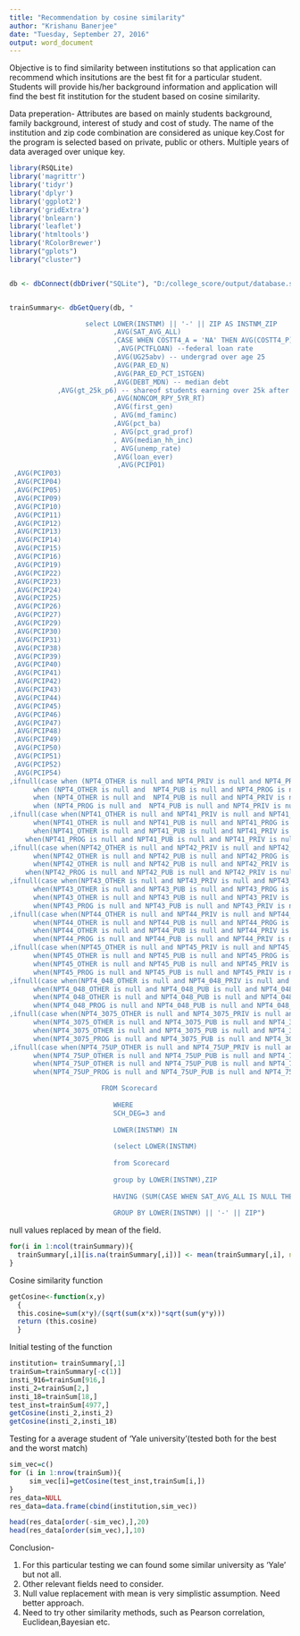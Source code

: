 ---
title: "Recommendation by cosine similarity"
author: "Krishanu Banerjee"
date: "Tuesday, September 27, 2016"
output: word_document
---

 Objective is to find similarity between institutions so that application can recommend which insitutions are the best fit for a particular student. Students will provide his/her background information and application will find the best fit institution for the student based on cosine similarity.
 
 
Data preperation- Attributes are based on mainly students background, family background, interest of study and cost of study.
The name of the institution and zip code combination are considered as unique key.Cost for the program is selected based on private, public or others. Multiple years of data averaged over unique key.

```{r}
library(RSQLite)
library('magrittr')  
library('tidyr')     
library('dplyr')     
library('ggplot2')   
library('gridExtra') 
library('bnlearn')   
library('leaflet')   
library('htmltools') 
library('RColorBrewer')
library("gplots")
library("cluster")


db <- dbConnect(dbDriver("SQLite"), "D:/college_score/output/database.sqlite")


trainSummary<- dbGetQuery(db, "

                   select LOWER(INSTNM) || '-' || ZIP AS INSTNM_ZIP
                          ,AVG(SAT_AVG_ALL)
                          ,CASE WHEN COSTT4_A = 'NA' THEN AVG(COSTT4_P) ELSE  AVG(COSTT4_A) END as COSTT --cost anual academic year 
                           ,AVG(PCTFLOAN) --federal loan rate
                          ,AVG(UG25abv) -- undergrad over age 25
                          ,AVG(PAR_ED_N)
                          ,AVG(PAR_ED_PCT_1STGEN)
                          ,AVG(DEBT_MDN) -- median debt
            ,AVG(gt_25k_p6) -- shareof students earning over 25k after 6 year
                          ,AVG(NONCOM_RPY_5YR_RT)
                          ,AVG(first_gen)
                          , AVG(md_faminc)
                          ,AVG(pct_ba)
                          , AVG(pct_grad_prof)
                          , AVG(median_hh_inc)
                          , AVG(unemp_rate)
                          ,AVG(loan_ever)
                           ,AVG(PCIP01)
 ,AVG(PCIP03)
 ,AVG(PCIP04)
 ,AVG(PCIP05)
 ,AVG(PCIP09)
 ,AVG(PCIP10)
 ,AVG(PCIP11)
 ,AVG(PCIP12)
 ,AVG(PCIP13)
 ,AVG(PCIP14)
 ,AVG(PCIP15)
 ,AVG(PCIP16)
 ,AVG(PCIP19)
 ,AVG(PCIP22)
 ,AVG(PCIP23)
 ,AVG(PCIP24)
 ,AVG(PCIP25)
 ,AVG(PCIP26)
 ,AVG(PCIP27)
 ,AVG(PCIP29)
 ,AVG(PCIP30)
 ,AVG(PCIP31)
 ,AVG(PCIP38)
 ,AVG(PCIP39)
 ,AVG(PCIP40)
 ,AVG(PCIP41)
 ,AVG(PCIP42)
 ,AVG(PCIP43)
 ,AVG(PCIP44)
 ,AVG(PCIP45)
 ,AVG(PCIP46)
 ,AVG(PCIP47)
 ,AVG(PCIP48)
 ,AVG(PCIP49)
 ,AVG(PCIP50)
 ,AVG(PCIP51)
 ,AVG(PCIP52)
 ,AVG(PCIP54)
,ifnull(case when (NPT4_OTHER is null and NPT4_PRIV is null and NPT4_PROG is null) then  AVG(NPT4_PUB)
      when (NPT4_OTHER is null and  NPT4_PUB is null and NPT4_PROG is null) then  AVG(NPT4_PRIV)
      when (NPT4_OTHER is null and  NPT4_PUB is null and NPT4_PRIV is null) then  AVG(NPT4_PROG)
      when (NPT4_PROG is null and  NPT4_PUB is null and NPT4_PRIV is null) then  AVG(NPT4_OTHER) end,0) NPT4
,ifnull(case when(NPT41_OTHER is null and NPT41_PRIV is null and NPT41_PROG is null) then  AVG(NPT41_PUB)
      when(NPT41_OTHER is null and NPT41_PUB is null and NPT41_PROG is null) then  AVG(NPT41_PRIV)
      when(NPT41_OTHER is null and NPT41_PUB is null and NPT41_PRIV is null) then  AVG(NPT41_PROG)
    when(NPT41_PROG is null and NPT41_PUB is null and NPT41_PRIV is null) then  AVG(NPT41_OTHER) end,0) NPT41  
,ifnull(case when(NPT42_OTHER is null and NPT42_PRIV is null and NPT42_PROG is null) then  AVG(NPT42_PUB)
      when(NPT42_OTHER is null and NPT42_PUB is null and NPT42_PROG is null) then  AVG(NPT42_PRIV)
      when(NPT42_OTHER is null and NPT42_PUB is null and NPT42_PRIV is null) then  AVG(NPT42_PROG)
    when(NPT42_PROG is null and NPT42_PUB is null and NPT42_PRIV is null) then  AVG(NPT42_OTHER) end,0) NPT42	  
,ifnull(case when(NPT43_OTHER is null and NPT43_PRIV is null and NPT43_PROG is null) then  AVG(NPT43_PUB)
      when(NPT43_OTHER is null and NPT43_PUB is null and NPT43_PROG is null) then  AVG(NPT43_PRIV)
      when(NPT43_OTHER is null and NPT43_PUB is null and NPT43_PRIV is null) then  AVG(NPT43_PROG)
	  when(NPT43_PROG is null and NPT43_PUB is null and NPT43_PRIV is null) then  AVG(NPT43_OTHER) end,0) NPT43	  
,ifnull(case when(NPT44_OTHER is null and NPT44_PRIV is null and NPT44_PROG is null) then  AVG(NPT44_PUB)
      when(NPT44_OTHER is null and NPT44_PUB is null and NPT44_PROG is null) then  AVG(NPT44_PRIV)
      when(NPT44_OTHER is null and NPT44_PUB is null and NPT44_PRIV is null) then  AVG(NPT44_PROG)
	  when(NPT44_PROG is null and NPT44_PUB is null and NPT44_PRIV is null) then  AVG(NPT44_OTHER) end,0) NPT44	 
,ifnull(case when(NPT45_OTHER is null and NPT45_PRIV is null and NPT45_PROG is null) then  AVG(NPT45_PUB)
      when(NPT45_OTHER is null and NPT45_PUB is null and NPT45_PROG is null) then  AVG(NPT45_PRIV)
      when(NPT45_OTHER is null and NPT45_PUB is null and NPT45_PRIV is null) then  AVG(NPT45_PROG)
	  when(NPT45_PROG is null and NPT45_PUB is null and NPT45_PRIV is null) then  AVG(NPT45_OTHER) end,0) NPT45		  
,ifnull(case when(NPT4_048_OTHER is null and NPT4_048_PRIV is null and NPT4_048_PROG is null) then  AVG(NPT4_048_PUB)
      when(NPT4_048_OTHER is null and NPT4_048_PUB is null and NPT4_048_PROG is null) then  AVG(NPT4_048_PRIV)
      when(NPT4_048_OTHER is null and NPT4_048_PUB is null and NPT4_048_PRIV is null) then  AVG(NPT4_048_PROG)
	  when(NPT4_048_PROG is null and NPT4_048_PUB is null and NPT4_048_PRIV is null) then  AVG(NPT4_048_OTHER) end,0) NPT4_048	    
,ifnull(case when(NPT4_3075_OTHER is null and NPT4_3075_PRIV is null and NPT4_3075_PROG is null) then  AVG(NPT4_3075_PUB)
      when(NPT4_3075_OTHER is null and NPT4_3075_PUB is null and NPT4_3075_PROG is null) then  AVG(NPT4_3075_PRIV)
      when(NPT4_3075_OTHER is null and NPT4_3075_PUB is null and NPT4_3075_PRIV is null) then  AVG(NPT4_3075_PROG)
	  when(NPT4_3075_PROG is null and NPT4_3075_PUB is null and NPT4_3075_PRIV is null) then  AVG(NPT4_3075_OTHER) end,0) NPT4_3075	      	  
,ifnull(case when(NPT4_75UP_OTHER is null and NPT4_75UP_PRIV is null and NPT4_75UP_PROG is null) then  AVG(NPT4_75UP_PUB)
      when(NPT4_75UP_OTHER is null and NPT4_75UP_PUB is null and NPT4_75UP_PROG is null) then  AVG(NPT4_75UP_PRIV)
      when(NPT4_75UP_OTHER is null and NPT4_75UP_PUB is null and NPT4_75UP_PRIV is null) then  AVG(NPT4_75UP_PROG)
	  when(NPT4_75UP_PROG is null and NPT4_75UP_PUB is null and NPT4_75UP_PRIV is null) then  AVG(NPT4_75UP_OTHER) end,0) NPT4_75UP

                       FROM Scorecard 
                          
                          WHERE
                          SCH_DEG=3 and
                          
                          LOWER(INSTNM) IN 
                          
                          (select LOWER(INSTNM) 
                          
                          from Scorecard 
                          
                          group by LOWER(INSTNM),ZIP
                          
                          HAVING (SUM(CASE WHEN SAT_AVG_ALL IS NULL THEN 0 ELSE 1 END) > 0))
                          
                          GROUP BY LOWER(INSTNM) || '-' || ZIP")
```
null values replaced by mean of the field.

```{r}
for(i in 1:ncol(trainSummary)){
  trainSummary[,i][is.na(trainSummary[,i])] <- mean(trainSummary[,i], na.rm = TRUE)
}

```
Cosine similarity function 

```{r}
getCosine<-function(x,y)
  {
  this.cosine=sum(x*y)/(sqrt(sum(x*x))*sqrt(sum(y*y)))
  return (this.cosine)
  }

```
Initial testing of the function

```{r}
institution= trainSummary[,1]
trainSum=trainSummary[-c(1)]
insti_916=trainSum[916,]
insti_2=trainSum[2,]
insti_18=trainSum[18,]
test_inst=trainSum[4977,]
getCosine(insti_2,insti_2)
getCosine(insti_2,insti_18)

```
Testing for a average student of 'Yale university'(tested both for the best and the worst match)

```{r}
sim_vec=c()
for (i in 1:nrow(trainSum)){
     sim_vec[i]=getCosine(test_inst,trainSum[i,])
}
res_data=NULL
res_data=data.frame(cbind(institution,sim_vec))

head(res_data[order(-sim_vec),],20)
head(res_data[order(sim_vec),],10)
```

Conclusion-

1) For this particular testing we can found some similar university as 'Yale' but not all.
2) Other relevant fields need to consider.
3) Null value replacement with mean is very simplistic assumption. Need better approach.
4) Need to try other similarity methods, such as Pearson correlation, Euclidean,Bayesian etc.

```{r, echo=FALSE}

```


